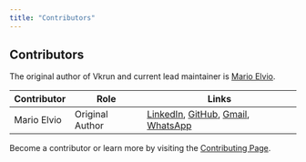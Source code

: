 ```yaml
---
title: "Contributors"
---
```


## Contributors

The original author of Vkrun and current lead maintainer is [Mario Elvio](https://www.linkedin.com/in/marioelvio).

| Contributor          | Role                  | Links                                                                 |
|----------------------|-----------------------|-----------------------------------------------------------------------|
| Mario Elvio | Original Author | [LinkedIn](https://www.linkedin.com/in/marioelvio), [GitHub](https://github.com/jukerah), [Gmail](mailto:juka.mebaj@gmail.com), [WhatsApp](https://api.whatsapp.com/send?phone=5516988658468) |

Become a contributor or learn more by visiting the [Contributing Page](/community/contributing).
